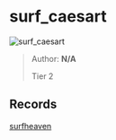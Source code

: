 
# surf_caesart

![surf_caesart](https://raw.githubusercontent.com/Sayt123/SurfMapPics/Maps-and-bonuses/csgo/surf_caesart.jpg)

> Author: **N/A**
>
> Tier 2

## Records

[surfheaven](https://surfheaven.eu/map/surf_caesart)
